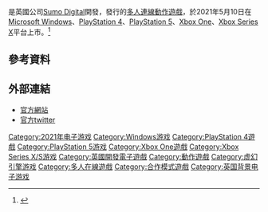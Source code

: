 {{NoteTA
| G1 = Games
}}
{{Infobox VG
| title = 綠林俠盜:亡命之徒與傳奇
| original=
| japanese = 
| english = Hood: Outlaws & Legends
| image = Hood Outlaws and Legends cover art.jpg
| caption = 
| official = 
| common = 
| genre  = [[動作遊戲|動作]]
| platforms = [[PlayStation_4|PlayStation 4]]<br>[[PlayStation_5|PlayStation 5]]<br>[[Xbox_One|Xbox One]]<br>[[Xbox_Series_X|Xbox Series X]]<br>[[Windows|Windows]]
| developer = [[Sumo_Digital|Sumo Digital]]
| publisher = {{link-en|Focus Home Interactive}}
| director = 
| producer = 
| designer = 
| writer = 
| programmer = 
| composer = 
| artist = 
| series = 
| engine = [[虛幻引擎4|虛幻引擎4]]
| modes = [[多人電子遊戲|多人]]
| released = 2021年5月10日
| onlinegame = 
| shutdown =
}}
{{vgname|綠林俠盜：亡命之徒與傳奇|en=Hood: Outlaws & Legends}}是英國公司[[Sumo_Digital|Sumo Digital]]開發，{{link-en|Focus Home Interactive}}發行的[[多人電子遊戲|多人連線]][[動作遊戲|動作遊戲]]，於2021年5月10日在[[Microsoft_Windows|Microsoft Windows]]、[[PlayStation_4|PlayStation 4]]、[[PlayStation_5|PlayStation 5]]、[[Xbox_One|Xbox One]]、[[Xbox_Series_X|Xbox Series X]]平台上市。<ref>{{cite news |author1=RU |title=【TGA 20】《綠林俠盜：亡命之徒與傳奇》公布上市日期 從非法之徒變身傳說人物 |url=https://gnn.gamer.com.tw/detail.php?sn=207838 |accessdate=2022-04-05 |publisher=[[巴哈姆特電玩資訊站|巴哈姆特電玩資訊站]] |date=2020-12-12}}</ref>

== 參考資料 ==
{{Reflist}}

== 外部連結 ==
*[https://www.focus-home.com/en-us/games/hood-outlaws-legends 官方網站]
*[https://twitter.com/Hood_OL 官方twitter]

{{DEFAULTSORT:Hood Outlaws & Legends}}
[[Category:2021年电子游戏|Category:2021年电子游戏]]
[[Category:Windows游戏|Category:Windows游戏]]
[[Category:PlayStation_4遊戲|Category:PlayStation 4遊戲]]
[[Category:PlayStation_5游戏|Category:PlayStation 5游戏]]
[[Category:Xbox_One遊戲|Category:Xbox One遊戲]]
[[Category:Xbox_Series_X/S游戏|Category:Xbox Series X/S游戏]]
[[Category:英國開發電子遊戲|Category:英國開發電子遊戲]]
[[Category:動作遊戲|Category:動作遊戲]]
[[Category:虚幻引擎游戏|Category:虚幻引擎游戏]]
[[Category:多人在線遊戲|Category:多人在線遊戲]]
[[Category:合作模式遊戲|Category:合作模式遊戲]]
[[Category:英国背景电子游戏|Category:英国背景电子游戏]]

{{action-videogame-stub}}